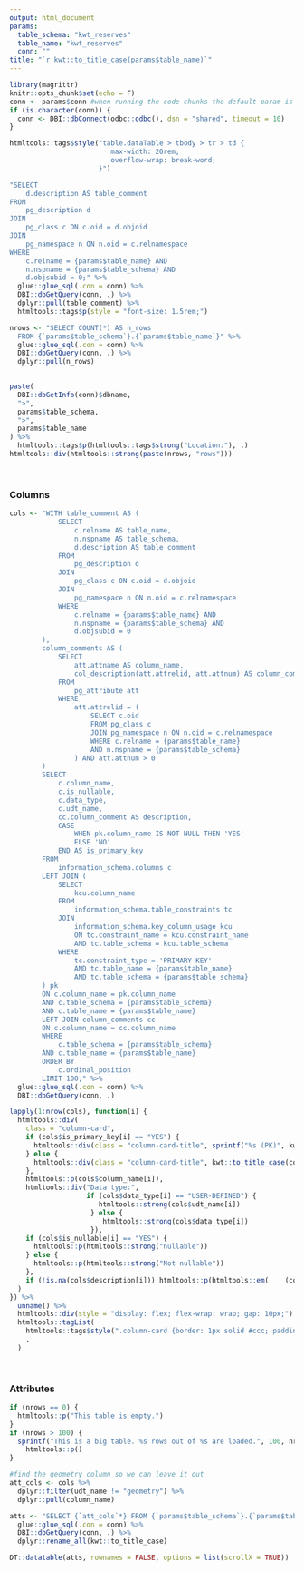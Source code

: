 ```yaml
---
output: html_document
params:
  table_schema: "kwt_reserves"
  table_name: "kwt_reserves"
  conn: ""
title: "`r kwt::to_title_case(params$table_name)`"
---
```


```r
library(magrittr)
knitr::opts_chunk$set(echo = F)
conn <- params$conn #when running the code chunks the default param is not evaluated, so need to manually set it
if (is.character(conn)) {
  conn <- DBI::dbConnect(odbc::odbc(), dsn = "shared", timeout = 10)
}
```

```r
htmltools::tags$style("table.dataTable > tbody > tr > td {
                         max-width: 20rem;
                         overflow-wrap: break-word;
                      }")
```

```r
"SELECT
    d.description AS table_comment
FROM
    pg_description d
JOIN
    pg_class c ON c.oid = d.objoid
JOIN
    pg_namespace n ON n.oid = c.relnamespace
WHERE
    c.relname = {params$table_name} AND
    n.nspname = {params$table_schema} AND
    d.objsubid = 0;" %>%
  glue::glue_sql(.con = conn) %>%
  DBI::dbGetQuery(conn, .) %>%
  dplyr::pull(table_comment) %>%
  htmltools::tags$p(style = "font-size: 1.5rem;")
```

```r
nrows <- "SELECT COUNT(*) AS n_rows
  FROM {`params$table_schema`}.{`params$table_name`}" %>%
  glue::glue_sql(.con = conn) %>%
  DBI::dbGetQuery(conn, .) %>%
  dplyr::pull(n_rows)

               
paste(
  DBI::dbGetInfo(conn)$dbname,
  ">",
  params$table_schema,
  ">",
  params$table_name
) %>%
  htmltools::tags$p(htmltools::tags$strong("Location:"), .)
htmltools::div(htmltools::strong(paste(nrows, "rows")))
```

<br>

### Columns

```r
cols <- "WITH table_comment AS (
            SELECT
                c.relname AS table_name,
                n.nspname AS table_schema,
                d.description AS table_comment
            FROM
                pg_description d
            JOIN
                pg_class c ON c.oid = d.objoid
            JOIN
                pg_namespace n ON n.oid = c.relnamespace
            WHERE
                c.relname = {params$table_name} AND
                n.nspname = {params$table_schema} AND
                d.objsubid = 0
        ),
        column_comments AS (
            SELECT
                att.attname AS column_name,
                col_description(att.attrelid, att.attnum) AS column_comment
            FROM
                pg_attribute att
            WHERE
                att.attrelid = (
                    SELECT c.oid
                    FROM pg_class c
                    JOIN pg_namespace n ON n.oid = c.relnamespace
                    WHERE c.relname = {params$table_name}
                    AND n.nspname = {params$table_schema}
                ) AND att.attnum > 0
        )
        SELECT
            c.column_name,
            c.is_nullable,
            c.data_type,
            c.udt_name,
            cc.column_comment AS description,
            CASE
                WHEN pk.column_name IS NOT NULL THEN 'YES'
                ELSE 'NO'
            END AS is_primary_key
        FROM
            information_schema.columns c
        LEFT JOIN (
            SELECT
                kcu.column_name
            FROM
                information_schema.table_constraints tc
            JOIN
                information_schema.key_column_usage kcu
                ON tc.constraint_name = kcu.constraint_name
                AND tc.table_schema = kcu.table_schema
            WHERE
                tc.constraint_type = 'PRIMARY KEY'
                AND tc.table_name = {params$table_name}
                AND tc.table_schema = {params$table_schema}
        ) pk
        ON c.column_name = pk.column_name
        AND c.table_schema = {params$table_schema}
        AND c.table_name = {params$table_name}
        LEFT JOIN column_comments cc
        ON c.column_name = cc.column_name
        WHERE
            c.table_schema = {params$table_schema}
        AND c.table_name = {params$table_name}
        ORDER BY
            c.ordinal_position
        LIMIT 100;" %>%
  glue::glue_sql(.con = conn) %>%
  DBI::dbGetQuery(conn, .)

lapply(1:nrow(cols), function(i) {
  htmltools::div(
    class = "column-card",
    if (cols$is_primary_key[i] == "YES") {
      htmltools::div(class = "column-card-title", sprintf("%s (PK)", kwt::to_title_case(cols$column_name[i])))
    } else {
      htmltools::div(class = "column-card-title", kwt::to_title_case(cols$column_name[i]))
    },
    htmltools::p(cols$column_name[i]),
    htmltools::div("Data type:",
                   if (cols$data_type[i] == "USER-DEFINED") {
                      htmltools::strong(cols$udt_name[i])
                    } else {
                       htmltools::strong(cols$data_type[i])
                    }),
    if (cols$is_nullable[i] == "YES") {
      htmltools::p(htmltools::strong("nullable"))
    } else {
      htmltools::p(htmltools::strong("Not nullable"))
    },
    if (!is.na(cols$description[i])) htmltools::p(htmltools::em(    (cols$description[i])))
  )
}) %>%
  unname() %>%
  htmltools::div(style = "display: flex; flex-wrap: wrap; gap: 10px;") %>%
  htmltools::tagList(
    htmltools::tags$style(".column-card {border: 1px solid #ccc; padding: 16px; border-radius: 5px; width: 252px !important; background-color: #f9f9f9; overflow-wrap: break-word;} .column-card-title {font-weight: 600; font-size: 18px;}"),
    .
  )
```

<br>

### Attributes

```r
if (nrows == 0) {
  htmltools::p("This table is empty.")
}
if (nrows > 100) {
  sprintf("This is a big table. %s rows out of %s are loaded.", 100, nrows) %>%
    htmltools::p()
}
```

```r
#find the geometry column so we can leave it out
att_cols <- cols %>%
  dplyr::filter(udt_name != "geometry") %>%
  dplyr::pull(column_name)

atts <- "SELECT {`att_cols`*} FROM {`params$table_schema`}.{`params$table_name`} LIMIT 100;" %>%
  glue::glue_sql(.con = conn) %>%
  DBI::dbGetQuery(conn, .) %>%
  dplyr::rename_all(kwt::to_title_case)

DT::datatable(atts, rownames = FALSE, options = list(scrollX = TRUE))
```

<br>

